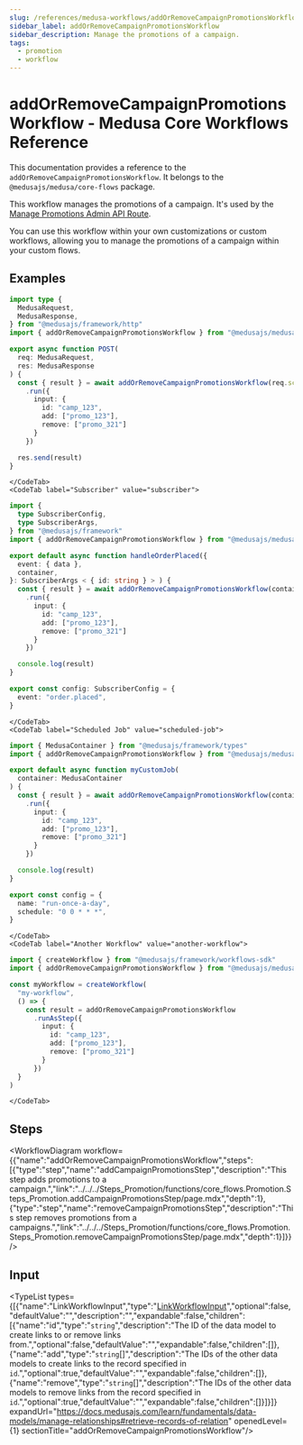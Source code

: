 ```yaml
---
slug: /references/medusa-workflows/addOrRemoveCampaignPromotionsWorkflow
sidebar_label: addOrRemoveCampaignPromotionsWorkflow
sidebar_description: Manage the promotions of a campaign.
tags:
  - promotion
  - workflow
---
```



# addOrRemoveCampaignPromotionsWorkflow - Medusa Core Workflows Reference

This documentation provides a reference to the `addOrRemoveCampaignPromotionsWorkflow`. It belongs to the `@medusajs/medusa/core-flows` package.

This workflow manages the promotions of a campaign. It's used by the 
[Manage Promotions Admin API Route](https://docs.medusajs.com/api/admin#campaigns\_postcampaignsidpromotions).

You can use this workflow within your own customizations or custom workflows, allowing you to
manage the promotions of a campaign within your custom flows.

<SourceCodeLink link="https://github.com/medusajs/medusa/blob/ac76e19194a4b1b7f6c8e4fbcfc956c981a572f7/packages/core/core-flows/src/promotion/workflows/add-or-remove-campaign-promotions.ts#L44" />

## Examples

<CodeTabs group="workflow-exection">
    <CodeTab label="API Route" value="api-route">
    
```ts title="src/api/workflow/route.ts"
import type {
  MedusaRequest,
  MedusaResponse,
} from "@medusajs/framework/http"
import { addOrRemoveCampaignPromotionsWorkflow } from "@medusajs/medusa/core-flows"

export async function POST(
  req: MedusaRequest,
  res: MedusaResponse
) {
  const { result } = await addOrRemoveCampaignPromotionsWorkflow(req.scope)
    .run({
      input: {
        id: "camp_123",
        add: ["promo_123"],
        remove: ["promo_321"]
      }
    })

  res.send(result)
}
```

    </CodeTab>
    <CodeTab label="Subscriber" value="subscriber">
    
```ts title="src/subscribers/order-placed.ts"
import {
  type SubscriberConfig,
  type SubscriberArgs,
} from "@medusajs/framework"
import { addOrRemoveCampaignPromotionsWorkflow } from "@medusajs/medusa/core-flows"

export default async function handleOrderPlaced({
  event: { data },
  container,
}: SubscriberArgs < { id: string } > ) {
  const { result } = await addOrRemoveCampaignPromotionsWorkflow(container)
    .run({
      input: {
        id: "camp_123",
        add: ["promo_123"],
        remove: ["promo_321"]
      }
    })

  console.log(result)
}

export const config: SubscriberConfig = {
  event: "order.placed",
}
```

    </CodeTab>
    <CodeTab label="Scheduled Job" value="scheduled-job">
    
```ts title="src/jobs/message-daily.ts"
import { MedusaContainer } from "@medusajs/framework/types"
import { addOrRemoveCampaignPromotionsWorkflow } from "@medusajs/medusa/core-flows"

export default async function myCustomJob(
  container: MedusaContainer
) {
  const { result } = await addOrRemoveCampaignPromotionsWorkflow(container)
    .run({
      input: {
        id: "camp_123",
        add: ["promo_123"],
        remove: ["promo_321"]
      }
    })

  console.log(result)
}

export const config = {
  name: "run-once-a-day",
  schedule: "0 0 * * *",
}
```

    </CodeTab>
    <CodeTab label="Another Workflow" value="another-workflow">
    
```ts title="src/workflows/my-workflow.ts"
import { createWorkflow } from "@medusajs/framework/workflows-sdk"
import { addOrRemoveCampaignPromotionsWorkflow } from "@medusajs/medusa/core-flows"

const myWorkflow = createWorkflow(
  "my-workflow",
  () => {
    const result = addOrRemoveCampaignPromotionsWorkflow
      .runAsStep({
        input: {
          id: "camp_123",
          add: ["promo_123"],
          remove: ["promo_321"]
        }
      })
  }
)
```

    </CodeTab>
  </CodeTabs>

## Steps

<WorkflowDiagram workflow={{"name":"addOrRemoveCampaignPromotionsWorkflow","steps":[{"type":"step","name":"addCampaignPromotionsStep","description":"This step adds promotions to a campaign.","link":"../../../Steps_Promotion/functions/core_flows.Promotion.Steps_Promotion.addCampaignPromotionsStep/page.mdx","depth":1},{"type":"step","name":"removeCampaignPromotionsStep","description":"This step removes promotions from a campaigns.","link":"../../../Steps_Promotion/functions/core_flows.Promotion.Steps_Promotion.removeCampaignPromotionsStep/page.mdx","depth":1}]}} />

## Input

<TypeList types={[{"name":"LinkWorkflowInput","type":"[LinkWorkflowInput](../../../../../types/CommonTypes/types/types.CommonTypes.LinkWorkflowInput/page.mdx)","optional":false,"defaultValue":"","description":"","expandable":false,"children":[{"name":"id","type":"`string`","description":"The ID of the data model to create links to or remove links from.","optional":false,"defaultValue":"","expandable":false,"children":[]},{"name":"add","type":"`string`[]","description":"The IDs of the other data models to create links to the record specified in `id`.","optional":true,"defaultValue":"","expandable":false,"children":[]},{"name":"remove","type":"`string`[]","description":"The IDs of the other data models to remove links from the record specified in `id`.","optional":true,"defaultValue":"","expandable":false,"children":[]}]}]} expandUrl="https://docs.medusajs.com/learn/fundamentals/data-models/manage-relationships#retrieve-records-of-relation" openedLevel={1} sectionTitle="addOrRemoveCampaignPromotionsWorkflow"/>
